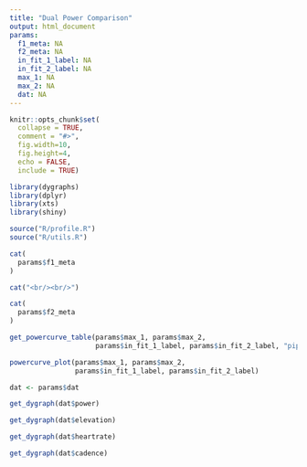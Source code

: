 ```yaml
---
title: "Dual Power Comparison"
output: html_document
params:
  f1_meta: NA
  f2_meta: NA
  in_fit_1_label: NA
  in_fit_2_label: NA
  max_1: NA
  max_2: NA
  dat: NA
---
```


```r
knitr::opts_chunk$set(
  collapse = TRUE,
  comment = "#>",
  fig.width=10,
  fig.height=4, 
  echo = FALSE, 
  include = TRUE)

library(dygraphs)
library(dplyr)
library(xts)
library(shiny)

source("R/profile.R")
source("R/utils.R")
```

```r
cat(
  params$f1_meta  
)

cat("<br/><br/>")

cat(
  params$f2_meta
)
```

```r
get_powercurve_table(params$max_1, params$max_2, 
                     params$in_fit_1_label, params$in_fit_2_label, "pipe")

```
```r
powercurve_plot(params$max_1, params$max_2, 
                params$in_fit_1_label, params$in_fit_2_label)
```

```r
dat <- params$dat

get_dygraph(dat$power)

get_dygraph(dat$elevation)

get_dygraph(dat$heartrate)

get_dygraph(dat$cadence)
```
